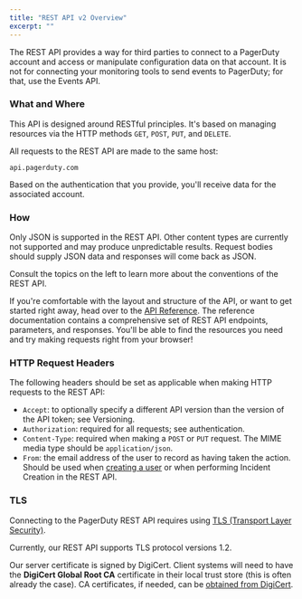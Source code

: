 ```yaml
---
title: "REST API v2 Overview"
excerpt: ""
---
```

The REST API provides a way for third parties to connect to a PagerDuty account and access or manipulate configuration data on that account. It is not for connecting your monitoring tools to send events to PagerDuty; for that, use the <Link to="/docs/events-api-v2/overview/">Events API</Link>.

### What and Where
This API is designed around RESTful principles. It's based on managing <Link to="/docs/rest-api-v2/resource-schemas/">resources</Link> via the HTTP methods `GET`, `POST`, `PUT`, and `DELETE`.

All requests to the REST API are made to the same host:

```
api.pagerduty.com
```

Based on the <Link to="/docs/rest-api-v2/authentication/">authentication</Link> that you provide, you'll receive data for the associated account.

### How
Only JSON is supported in the REST API. Other content types are currently not supported and may produce unpredictable results. Request bodies should supply JSON data and responses will come back as JSON.

Consult the topics on the left to learn more about the conventions of the REST API.

If you're comfortable with the layout and structure of the API, or want to get started right away, head over to the [API Reference](https://api-reference.pagerduty.com/). The reference documentation contains a comprehensive set of REST API <Link to="/docs/rest-api-v2/endpoints/">endpoints</Link>, parameters, and responses. You'll be able to find the resources you need and try making requests right from your browser!

### HTTP Request Headers
The following headers should be set as applicable when making HTTP requests to the REST API:

* `Accept`: to optionally specify a different API version than the version of the API token; see <Link to="/docs/rest-api-v2/versioning/">Versioning</Link>.
* `Authorization`: required for all requests; see <Link to="/docs/rest-api-v2/authentication/">authentication</Link>.
* `Content-Type`: required when making a `POST` or `PUT` request. The MIME media type should be `application/json`.
* `From`: the email address of the user to record as having taken the action. Should be used when [creating a user](https://api-reference.pagerduty.com/#!/Users/post_users) or when performing <Link to="/docs/rest-api-v2/incident-creation-api/">Incident Creation</Link> in the REST API.

### TLS
Connecting to the PagerDuty REST API requires using [TLS (Transport Layer Security)](https://en.wikipedia.org/wiki/Transport_Layer_Security).

Currently, our REST API supports TLS protocol versions 1.2.

Our server certificate is signed by DigiCert. Client systems will need to have the **DigiCert Global Root CA** certificate in their local trust store (this is often already the case). CA certificates, if needed, can be [obtained from DigiCert](https://www.digicert.com/digicert-root-certificates.htm).
